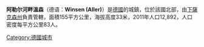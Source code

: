 '''阿勒尔河畔溫森'''（德语：'''Winsen (Aller)'''）是[[德國|德國]]的城鎮，位於該國北部，由[[下薩克森州|下薩克森州]]負責管轄，面積155平方公里，海拔高度33米，2011年人口12,892，人口密度每平方公里83人。

{{Authority control}}
{{Germany-geo-stub}}
[[Category:德國城市|Category:德國城市]]